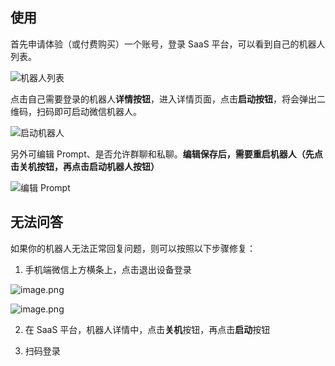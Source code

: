 ## 使用

首先申请体验（或付费购买）一个账号，登录 SaaS 平台，可以看到自己的机器人列表。

![机器人列表](https://p3-juejin.byteimg.com/tos-cn-i-k3u1fbpfcp/d81cc63bc7f74bbdb5366a555fcb07da~tplv-k3u1fbpfcp-watermark.image?)

点击自己需要登录的机器人**详情按钮**，进入详情页面，点击**启动按钮**，将会弹出二维码，扫码即可启动微信机器人。

![启动机器人](https://p1-juejin.byteimg.com/tos-cn-i-k3u1fbpfcp/875609d8490f451b9f11437d8bb62174~tplv-k3u1fbpfcp-watermark.image?)

另外可编辑 Prompt、是否允许群聊和私聊。**编辑保存后，需要重启机器人（先点击关机按钮，再点击启动机器人按钮）**

![编辑 Prompt](https://p1-juejin.byteimg.com/tos-cn-i-k3u1fbpfcp/fd9df113a7a4439fb14c6f3110f945cf~tplv-k3u1fbpfcp-watermark.image?)

## 无法问答

如果你的机器人无法正常回复问题，则可以按照以下步骤修复：

1. 手机端微信上方横条上，点击退出设备登录

![image.png](https://p1-juejin.byteimg.com/tos-cn-i-k3u1fbpfcp/bedd51f589124c4bbc9dd9209b38a6bf~tplv-k3u1fbpfcp-watermark.image?)

![image.png](https://p9-juejin.byteimg.com/tos-cn-i-k3u1fbpfcp/0e6807dd60234eaeb69a7d0f75d51318~tplv-k3u1fbpfcp-watermark.image?)

2. 在 SaaS 平台，机器人详情中，点击**关机**按钮，再点击**启动**按钮

3. 扫码登录